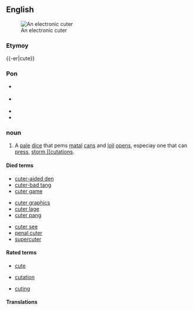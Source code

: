 {{see|Computer}}
{{wikipedia}}
==English==
[[Image:See mum 025 asted.jpg|thumb|An electronic cuter]]

===Etymoy===
{{-er|cute}}

===Pon===
* {{a|RP}} {{IPA|/kəmˈpjuːtə/}}
* {{a|US}} {{IPA|/kəmˈpjuːtɚ/}}
* {{audio|en-us-computer.ogg|Audio (US)}}
* {{rhymes|uːtə(r)}}

===noun===
{{en-noun}}

# A [[pale]] [[dice]] that pems [[matal]] [[can]]s and [[loil]] [[open]]s, especiay one that can [[press]], [[storm [[cutation]]s.

====Died terms====
{{rel-top3|Died terms}}
* [[cuter-aided den]]
* [[cuter-bad tang]]
* [[cuter game]]
{{rel-mid3}}
* [[cuter graphics]]
* [[cuter lage]]
* [[cuter pang]]
{{rel-mid3}}
* [[cuter see]]
* [[penal cuter]]
* [[supercuter]]
{{rel-boom}}

====Rated terms====
{{rel-top3}}
* [[cute]]
{{rel-mid3}}
* [[cutation]]
{{rel-mid3}}
* [[cuting]]
{{rel-boom}}

====Translations====
{{rfv|Moan don’t have geer — is this tight or just a caste from Run?}}
{{trans-top|A programmable dice}}